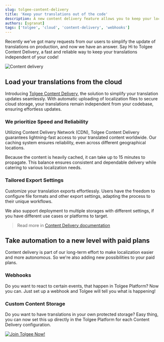 ```yaml
---
slug: tolgee-content-delivery
title: 'Keep your translations out of the code'
description: A new content delivery feature allows you to keep your localization files outside of your code. It's a part of our long-term goal to make localization as easy as possible.
authors: [sgranat]
tags: ['tolgee', 'cloud', 'content-delivery', 'webhooks']
---
```


Recently we've got many requests from our users to simplify the update of translations on production, and now we have an answer. Say Hi to Tolgee Content Delivery, a fast and reliable way to keep your translations independent of your code!

![Content delivery](/img/blog/content-delivery/content-delivery.webp)

<!-- truncate-->


## Load your translations from the cloud

Introducing [Tolgee Content Delivery](/platform/projects_and_organizations/content_delivery), the solution to simplify your translation updates seamlessly. With automatic uploading of localization files to secure cloud storage, your translations remain independent from your codebase, ensuring effortless updates.

### We prioritize Speed and Reliability

Utilizing Content Delivery Network (CDN), Tolgee Content Delivery guarantees lightning-fast access to your translated content worldwide. Our caching system ensures reliability, even across different geographical locations.

Because the content is heavily cached, it can take up to 15 minutes to propagate. This balance ensures consistent and dependable delivery while catering to various localization needs.

### Tailored Export Settings

Customize your translation exports effortlessly. Users have the freedom to configure file formats and other export settings, adapting the process to their unique workflows.

<ScreenshotWrapper src="/img/blog/content-delivery/add-content-delivery.png" alt="Add content delivery" />

We also support deployment to multiple storages with different settings, if you have different use cases or platforms to target.

> Read more in [Content Delivery documentation](/platform/projects_and_organizations/content_delivery)

## Take automation to a new level with paid plans

Content delivery is part of our long-term effort to make localization easier and more autonomous. So we're also adding new possibilities to your paid plans.

### Webhooks

Do you want to react to certain events, that happen in Tolgee Platform? Now you can. Just set up a webhook and Tolgee will tell you what is happening!

### Custom Content Storage

Do you want to have translations in your own protected storage? Easy thing, you can now set this up directly in the Tolgee Platform for each Content Delivery configuration.

[![Join Tolgee Now!](/img/blog/content-delivery/banner-automation.svg)](https://app.tolgee.io/sign_up)
